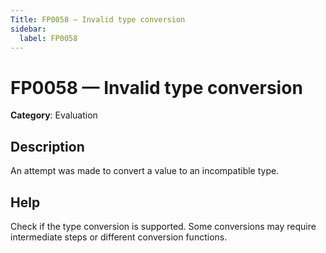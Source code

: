 ```yaml
---
Title: FP0058 — Invalid type conversion
sidebar:
  label: FP0058
---
```


# FP0058 — Invalid type conversion

**Category**: Evaluation

## Description

An attempt was made to convert a value to an incompatible type.

## Help

Check if the type conversion is supported. Some conversions may require intermediate steps or different conversion functions.
